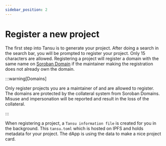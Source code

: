 ```yaml
---
sidebar_position: 2
---
```


# Register a new project

The first step into Tansu is to generate your project. After doing a search in the search bar, you will be prompted to register your project. Only 15 characters are allowed. Registering a project will register a domain with the same name on [Soroban Domain](https://sorobandomains.org/) if the maintainer making the registration does not already own the domain.

:::warning[Domains]

Only register projects you are a maintainer of and are allowed to register. The domains are protected by the collateral system from Soroban Domains. Misuse and impersonation will be reported and result in the loss of the collateral.

:::

When registering a project, a `Tansu information file` is created for you in the background. This `tansu.toml` which is hosted on IPFS and holds metadata for your project. The dApp is using the data to make a nice project card.
